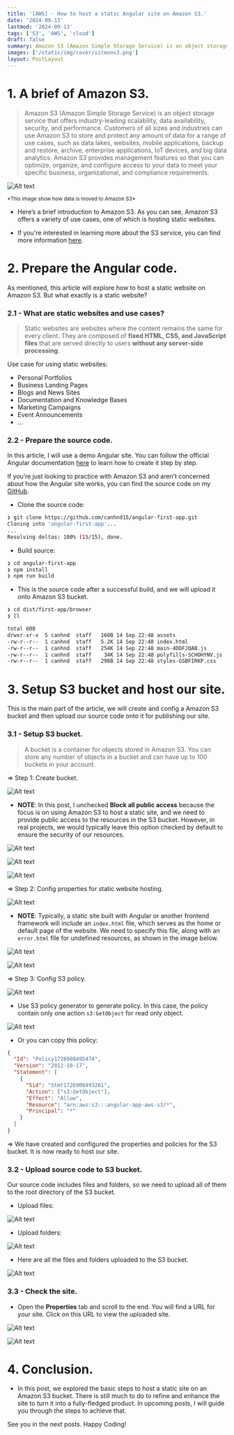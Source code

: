 ```yaml
---
title: '[AWS] - How to host a static Angular site on Amazon S3.'
date: '2024-09-13'
lastmod: '2024-09-13'
tags: ['S3', 'AWS', 'cloud']
draft: false
summary: Amazon S3 (Amazon Simple Storage Service) is an object storage service and most commonly used for storing and protecting any amount of data. We can use Amazon S3 for various type of purposes and in this post I will share with you guys basic steps to host a static Angular site on Amazon S3.
images: ['/static/img/cover/siteons3.png']
layout: PostLayout
---
```


<TOCInline toc={props.toc} asDisclosure toHeading={3} />

# 1. A brief of Amazon S3.

> Amazon S3 (Amazon Simple Storage Service) is an object storage service that offers industry-leading scalability, data availability, security, and performance. Customers of all sizes and industries can use Amazon S3 to store and protect any amount of data for a range of use cases, such as data lakes, websites, mobile applications, backup and restore, archive, enterprise applications, IoT devices, and big data analytics. Amazon S3 provides management features so that you can optimize, organize, and configure access to your data to meet your specific business, organizational, and compliance requirements.

<div style={{ textAlign: 'center' }}>
  <img
    src="/static/img/posts/awss3/image1.png"
    alt="Alt text"
    title="image"
    style={{ marginBottom: '4px' }}
  />
  <p style={{ marginTop: '0' }}>
    <small>*This image show how data is moved to Amazon S3*</small>
  </p>
</div>

- Here’s a brief introduction to Amazon S3. As you can see, Amazon S3 offers a variety of use cases, one of which is hosting static websites.

- If you're interested in learning more about the S3 service, you can find more information [here](https://docs.aws.amazon.com/s3/).

# 2. Prepare the Angular code.

As mentioned, this article will explore how to host a static website on Amazon S3. But what exactly is a static website?

### 2.1 - What are static websites and use cases?

> Static websites are websites where the content remains the same for every client. They are composed of **fixed HTML, CSS, and JavaScript files** that are served directly to users **without any server-side processing**.

Use case for using static websites:

- Personal Portfolios
- Business Landing Pages
- Blogs and News Sites
- Documentation and Knowledge Bases
- Marketing Campaigns
- Event Announcements
- ...

### 2.2 - Prepare the source code.

In this article, I will use a demo Angular site. You can follow the official Angular documentation [here](https://angular.dev/tutorials/first-app) to learn how to create it step by step.

If you’re just looking to practice with Amazon S3 and aren’t concerned about how the Angular site works, you can find the source code on my [GitHub](https://github.com/canhnd15/angular-first-app).

- Clone the source code:

```sh
❯ git clone https://github.com/canhnd15/angular-first-app.git
Cloning into 'angular-first-app'...
...
Resolving deltas: 100% (15/15), done.
```

- Build source:

```sh
❯ cd angular-first-app
❯ npm install
❯ npm run build
```

- This is the source code after a successful build, and we will upload it onto Amazon S3 bucket.

```sh
❯ cd dist/first-app/browser
❯ ll

total 608
drwxr-xr-x  5 canhnd  staff   160B 14 Sep 22:48 assets
-rw-r--r--  1 canhnd  staff   5.2K 14 Sep 22:48 index.html
-rw-r--r--  1 canhnd  staff   254K 14 Sep 22:48 main-4DDFJQAB.js
-rw-r--r--  1 canhnd  staff    34K 14 Sep 22:48 polyfills-SCHOHYNV.js
-rw-r--r--  1 canhnd  staff   298B 14 Sep 22:48 styles-GSBFIRKP.css
```

# 3. Setup S3 bucket and host our site.

This is the main part of the article, we will create and config a Amazon S3 bucket and then upload our source code onto it for publishing our site.

### 3.1 - Setup S3 bucket.

> A bucket is a container for objects stored in Amazon S3. You can store any number of objects in a bucket and can have up to 100 buckets in your account.

=> Step 1: Create bucket.

![Alt text](/static/img/posts/awss3/image2.png 'image')

- **NOTE**: In this post, I unchecked **Block all public access** because the focus is on using Amazon S3 to host a static site, and we need to provide public access to the resources in the S3 bucket. However, in real projects, we would typically leave this option checked by default to ensure the security of our resources.

![Alt text](/static/img/posts/awss3/image3.png 'image')

![Alt text](/static/img/posts/awss3/image4.png 'image')

![Alt text](/static/img/posts/awss3/image5.png 'image')

=> Step 2: Config properties for static website hosting.

![Alt text](/static/img/posts/awss3/image6.png 'image')

- **NOTE**: Typically, a static site built with Angular or another frontend framework will include an `index.html` file, which serves as the home or default page of the website. We need to specify this file, along with an `error.html` file for undefined resources, as shown in the image below.

![Alt text](/static/img/posts/awss3/image7.png 'image')

![Alt text](/static/img/posts/awss3/image8.png 'image')

=> Step 3: Config S3 policy.

![Alt text](/static/img/posts/awss3/image9.png 'image')

- Use S3 policy generator to generate policy. In this case, the policy contain only one action `s3:GetObject` for read only object.

![Alt text](/static/img/posts/awss3/image10.png 'image')

- Or you can copy this policy:

```json
{
  "Id": "Policy1726908495474",
  "Version": "2012-10-17",
  "Statement": [
    {
      "Sid": "Stmt1726908493261",
      "Action": ["s3:GetObject"],
      "Effect": "Allow",
      "Resource": "arn:aws:s3:::angular-app-aws-s3/*",
      "Principal": "*"
    }
  ]
}
```

=> We have created and configured the properties and policies for the S3 bucket. It is now ready to host our site.

### 3.2 - Upload source code to S3 bucket.

Our source code includes files and folders, so we need to upload all of them to the root directory of the S3 bucket.

- Upload files:

![Alt text](/static/img/posts/awss3/image11.png 'image')

- Upload folders:

![Alt text](/static/img/posts/awss3/image12.png 'image')

- Here are all the files and folders uploaded to the S3 bucket.

![Alt text](/static/img/posts/awss3/image13.png 'image')

### 3.3 - Check the site.

- Open the **Properties** tab and scroll to the end. You will find a URL for your site. Click on this URL to view the uploaded site.

![Alt text](/static/img/posts/awss3/image14.png 'image')

![Alt text](/static/img/posts/awss3/image15.png 'image')

# 4. Conclusion.

- In this post, we explored the basic steps to host a static site on an Amazon S3 bucket. There is still much to do to refine and enhance the site to turn it into a fully-fledged product. In upcoming posts, I will guide you through the steps to achieve that.

See you in the next posts. Happy Coding!
